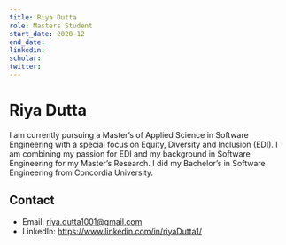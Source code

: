```yaml
---
title: Riya Dutta
role: Masters Student
start_date: 2020-12
end_date:
linkedin:
scholar:
twitter:
---
```


# Riya Dutta

I am currently pursuing a Master’s of Applied Science in Software Engineering with a special focus on Equity, Diversity and Inclusion (EDI). I am combining my passion for EDI and my background in Software Engineering for my Master’s Research. I did my Bachelor’s in Software Engineering from Concordia University.

## Contact

- Email: riya.dutta1001@gmail.com
- LinkedIn: https://www.linkedin.com/in/riyaDutta1/

